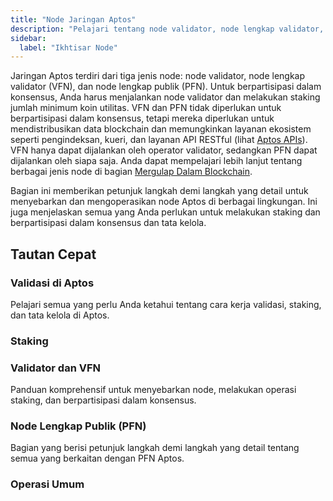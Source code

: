 ```yaml
---
title: "Node Jaringan Aptos"
description: "Pelajari tentang node validator, node lengkap validator, dan node lengkap publik yang mendukung jaringan Aptos"
sidebar:
  label: "Ikhtisar Node"
---
```



Jaringan Aptos terdiri dari tiga jenis node: node validator, node lengkap validator (VFN), dan node lengkap publik (PFN). Untuk berpartisipasi dalam konsensus, Anda harus menjalankan node validator dan melakukan staking jumlah minimum koin utilitas. VFN dan PFN tidak diperlukan untuk berpartisipasi dalam konsensus, tetapi mereka diperlukan untuk mendistribusikan data blockchain dan memungkinkan layanan ekosistem seperti pengindeksan, kueri, dan layanan API RESTful (lihat [Aptos APIs](/build/apis)). VFN hanya dapat dijalankan oleh operator validator, sedangkan PFN dapat dijalankan oleh siapa saja. Anda dapat mempelajari lebih lanjut tentang berbagai jenis node di bagian [Mergulap Dalam Blockchain](/network/blockchain).

Bagian ini memberikan petunjuk langkah demi langkah yang detail untuk menyebarkan dan mengoperasikan node Aptos di berbagai lingkungan. Ini juga menjelaskan semua yang Anda perlukan untuk melakukan staking dan berpartisipasi dalam konsensus dan tata kelola.

## Tautan Cepat

### Validasi di Aptos

Pelajari semua yang perlu Anda ketahui tentang cara kerja validasi, staking, dan tata kelola di Aptos.

<CardGrid>
  <LinkCard href="/network/blockchain/staking#validation-on-the-aptos-blockchain" title="Cara validasi bekerja" description="Validator-pemimpin mengusulkan dan mendapatkan hadiah saat berhasil." />

  <LinkCard href="/network/blockchain/staking#validator-state-and-stake-state" title="Status validator" description="Pelajari cara validator masuk ke dalam kumpulan validator." />
</CardGrid>

### Staking

<CardGrid>
  <LinkCard href="/network/blockchain/staking" title="Staking di Aptos" description="Panduan komprehensif tentang cara kerja staking di Aptos." />

  <LinkCard href="/network/blockchain/governance" title="Tata Kelola" description="Siapa yang dapat mengusulkan, siapa yang dapat memilih, dan bagaimana AIP diselesaikan." />

  <LinkCard href="/network/nodes/validator-node/connect-nodes/staking-pool-operations" title="Pemilik" description="Menggambarkan operasi pemilik yang dilakukan untuk staking." />

  <LinkCard href="/network/nodes/validator-node/connect-nodes/staking-pool-voter" title="Pemilih" description="Menggambarkan operasi pemilih yang dilakukan untuk staking." />
</CardGrid>

### Validator dan VFN

Panduan komprehensif untuk menyebarkan node, melakukan operasi staking, dan berpartisipasi dalam konsensus.

<CardGrid>
  <LinkCard href="/network/nodes/validator-node/node-requirements" title="Persyaratan node" description="Secara detail menggambarkan sumber daya komputasi dan penyimpanan yang Anda butuhkan. Baca ini terlebih dahulu sebelum apa pun." />

  <LinkCard href="/network/nodes/validator-node/deploy-nodes" title="Menjalankan node validator" description="Di cloud atau lokal, Docker atau sumber, baca petunjuk langkah demi langkah di sini." />

  <LinkCard href="/network/nodes/validator-node/verify-nodes/node-liveness-criteria" title="Kesehatan node" description="Anda dapat memverifikasi kesehatan node Anda menggunakan berbagai opsi." />

  <LinkCard href="/network/nodes/validator-node/connect-nodes/connect-to-aptos-network" title="Terhubung ke jaringan Aptos" description="Langkah-langkah untuk menghubungkan node Anda ke jaringan Aptos." />

  <LinkCard href="/network/nodes/validator-node/connect-nodes/staking-pool-operations" title="Operasi kumpulan staking" description="Panduan langkah demi langkah tentang cara melakukan operasi kumpulan staking." />

  <LinkCard href="/network/nodes/validator-node/modify-nodes/shutting-down-nodes" title="Menutup node" description="Keluar dari kumpulan validator terlebih dahulu, lalu matikan node Anda." />
</CardGrid>

### Node Lengkap Publik (PFN)

Bagian yang berisi petunjuk langkah demi langkah yang detail tentang semua yang berkaitan dengan PFN Aptos.

<CardGrid>
  <LinkCard href="/network/nodes/full-node/deployments" title="Menyebarkan PFN" description="Ikuti bagian ini untuk menyebarkan PFN." />

  <LinkCard href="/build/indexer/legacy/indexer-fullnode" title="PFN Pengindeks" description="Menggambarkan cara menjalankan PFN pengindeks di jaringan Aptos." />
</CardGrid>

### Operasi Umum

<CardGrid>
  <LinkCard href="/network/nodes/localnet/local-development-network" title="Mengembangkan dengan localnet" description="Jalankan localnet untuk pengembangan (termasuk node validator)." />

  <LinkCard href="/network/nodes/full-node/modify/update-fullnode-with-new-releases" title="Memperbarui PFN Anda" description="Perbarui node Anda dengan rilis baru." />

  <LinkCard href="/network/nodes/bootstrap-fullnode/bootstrap-fullnode" title="Bootstrap dari snapshot" description="Gunakan snapshot untuk bootstrap node baru." />

  <LinkCard href="/network/nodes/bootstrap-fullnode/aptos-db-restore" title="Bootstrap dari cadangan" description="Gunakan pemulihan data untuk bootstrap node baru." />
</CardGrid>
